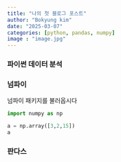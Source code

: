 ```yaml
---
title: "나의 첫 블로그 포스트"
author: "Bokyung kim" 
date: "2025-03-07"
categories: [python, pandas, numpy]
image : "image.jpg"
---
```



### 파이썬 데이터 분석

### 넘파이 

넘파이 패키지를 불러옵시다

```python
import numpy as np 

a = np.array([3,2,15])
a
```

### 판다스 
